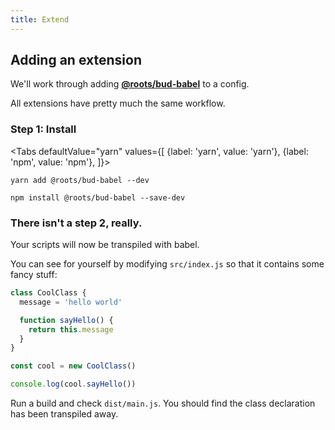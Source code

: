 ```yaml
---
title: Extend
---
```



## Adding an extension

We'll work through adding [**@roots/bud-babel**](/extensions/bud-babel) to a config.

All extensions have pretty much the same workflow.

### Step 1: Install

<Tabs
  defaultValue="yarn"
  values={[
    {label: 'yarn', value: 'yarn'},
    {label: 'npm', value: 'npm'},
  ]}>
  <TabItem value="yarn">

    yarn add @roots/bud-babel --dev

  </TabItem>
  <TabItem value="npm">

    npm install @roots/bud-babel --save-dev

  </TabItem>
</Tabs>

### There isn't a step 2, really.

Your scripts will now be transpiled with babel.

You can see for yourself by modifying `src/index.js` so that it contains some fancy stuff:

```js title='src/index.js'
class CoolClass {
  message = 'hello world'

  function sayHello() {
    return this.message
  }
}

const cool = new CoolClass()

console.log(cool.sayHello())
```

Run a build and check `dist/main.js`. You should find the class declaration has been transpiled away.
